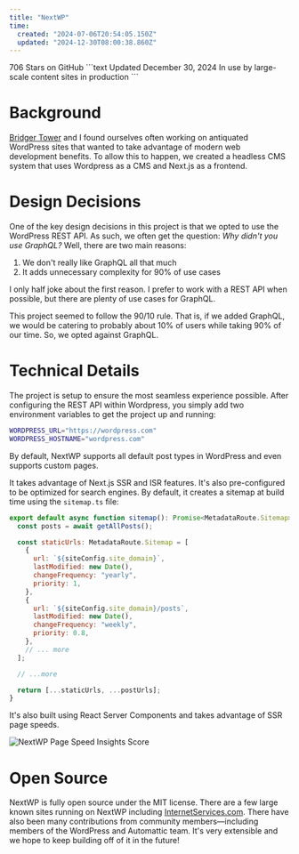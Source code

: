 ```yaml
---
title: "NextWP"
time:
  created: "2024-07-06T20:54:05.150Z"
  updated: "2024-12-30T08:00:38.860Z"
---
```


<Preview codeblock>
  706 Stars on GitHub
</Preview>
```text
Updated December 30, 2024
In use by large-scale content sites in production
```

# Background

[Bridger Tower](https://bridger.to) and I found ourselves often working on antiquated WordPress sites that wanted to take advantage of modern web development benefits. To allow this to happen, we created a headless CMS system that uses Wordpress as a CMS and Next.js as a frontend. 

# Design Decisions

One of the key design decisions in this project is that we opted to use the WordPress REST API. As such, we often get the question: *Why didn't you use GraphQL?* Well, there are two main reasons:

1. We don't really like GraphQL all that much
2. It adds unnecessary complexity for 90% of use cases

I only half joke about the first reason. I prefer to work with a REST API when possible, but there are plenty of use cases for GraphQL. 

This project seemed to follow the 90/10 rule. That is, if we added GraphQL, we would be catering to probably about 10% of users while taking 90% of our time. So, we opted against GraphQL.

# Technical Details

The project is setup to ensure the most seamless experience possible. After configuring the REST API within Wordpress, you simply add two environment variables to get the project up and running:

```bash
WORDPRESS_URL="https://wordpress.com"
WORDPRESS_HOSTNAME="wordpress.com"
```

By default, NextWP supports all default post types in WordPress and even supports custom pages. 

It takes advantage of Next.js SSR and ISR features. It's also pre-configured to be optimized for search engines. By default, it creates a sitemap at build time using the `sitemap.ts` file: 

```js
export default async function sitemap(): Promise<MetadataRoute.Sitemap> {
  const posts = await getAllPosts();

  const staticUrls: MetadataRoute.Sitemap = [
    {
      url: `${siteConfig.site_domain}`,
      lastModified: new Date(),
      changeFrequency: "yearly",
      priority: 1,
    },
    {
      url: `${siteConfig.site_domain}/posts`,
      lastModified: new Date(),
      changeFrequency: "weekly",
      priority: 0.8,
    },
    // ... more
  ];

  // ...more

  return [...staticUrls, ...postUrls];
}
```

It's also built using React Server Components and takes advantage of SSR page speeds.

<Image alt="NextWP Page Speed Insights Score" src="https://cameron-portfolio.s3.us-west-2.amazonaws.com/nextwp/speed.png" />

# Open Source

NextWP is fully open source under the MIT license. There are a few large known sites running on NextWP including [InternetServices.com](https://internetservices.com). There have also been many contributions from community members—including members of the WordPress and Automattic team. It's very extensible and we hope to keep building off of it in the future!
